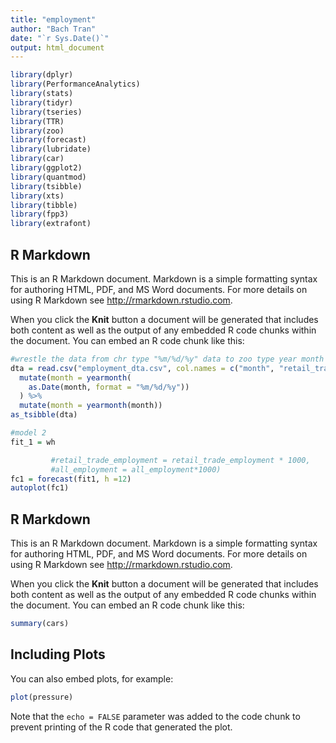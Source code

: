 ```yaml
---
title: "employment"
author: "Bach Tran"
date: "`r Sys.Date()`"
output: html_document
---
```


```r
library(dplyr)
library(PerformanceAnalytics)
library(stats)
library(tidyr)
library(tseries) 
library(TTR)
library(zoo)
library(forecast)
library(lubridate)
library(car) 
library(ggplot2)
library(quantmod)
library(tsibble)
library(xts)
library(tibble)
library(fpp3)
library(extrafont)

```

## R Markdown

This is an R Markdown document. Markdown is a simple formatting syntax for authoring HTML, PDF, and MS Word documents. For more details on using R Markdown see <http://rmarkdown.rstudio.com>.

When you click the **Knit** button a document will be generated that includes both content as well as the output of any embedded R code chunks within the document. You can embed an R code chunk like this:


```r
#wrestle the data from chr type "%m/%d/%y" data to zoo type year month 
dta = read.csv("employment_dta.csv", col.names = c("month", "retail_trade_employment", "all_employment")) %>%
  mutate(month = yearmonth(
    as.Date(month, format = "%m/%d/%y"))
  ) %>%
  mutate(month = yearmonth(month))
as_tsibble(dta)
```

```r
#model 2
fit_1 = wh

         #retail_trade_employment = retail_trade_employment * 1000,
         #all_employment = all_employment*1000)
fc1 = forecast(fit1, h =12)
autoplot(fc1)
```

## R Markdown

This is an R Markdown document. Markdown is a simple formatting syntax for authoring HTML, PDF, and MS Word documents. For more details on using R Markdown see <http://rmarkdown.rstudio.com>.

When you click the **Knit** button a document will be generated that includes both content as well as the output of any embedded R code chunks within the document. You can embed an R code chunk like this:

```r
summary(cars)
```

## Including Plots

You can also embed plots, for example:

```r
plot(pressure)
```

Note that the `echo = FALSE` parameter was added to the code chunk to prevent printing of the R code that generated the plot.
